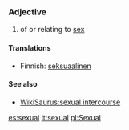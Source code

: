 ===Adjective===

# of or relating to [[sex]]

====Translations====

*Finnish: [[seksuaalinen]]

====See also====
*[[WikiSaurus:sexual intercourse]]

[[es:sexual]]
[[it:sexual]]
[[pl:Sexual]]